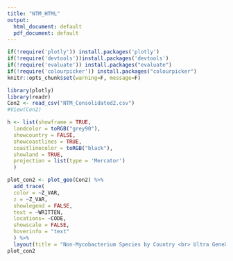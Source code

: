 ```yaml
---
title: "NTM_HTML"
output:
  html_document: default
  pdf_document: default
---
```


```r
if(!require('plotly')) install.packages('plotly')
if(!require('devtools'))install.packages('devtools')
if(!require('evaluate')) install.packages("evaluate")
if(!require('colourpicker')) install.packages("colourpicker")
knitr::opts_chunk$set(warning=F, message=F)
```


```r

library(plotly)
library(readr)
Con2 <- read_csv("NTM_Consolidated2.csv")
#View(Con2)
```



```r
h <- list(showframe = TRUE,
  landcolor = toRGB("grey90"),
  showcountry = FALSE,
  showcoastlines = TRUE,
  coastlinecolor = toRGB("black"),
  showland = TRUE,
  projection = list(type = 'Mercator')
  )

plot_con2 <- plot_geo(Con2) %>%
  add_trace(
  color = ~Z_VAR,
  z = ~Z_VAR, 
  showlegend = FALSE, 
  text = ~WRITTEN,
  locations= ~CODE, 
  showscale = FALSE,
  hoverinfo = "text"
  ) %>%
  layout(title = "Non-Mycobacterium Species by Country <br> Ultra GeneXpert MTB/RIF Diagnostic Accuracy Study", geo = h)
plot_con2
```
